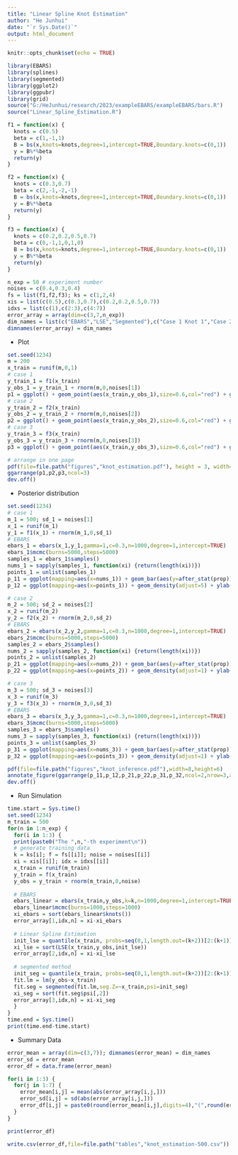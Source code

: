 ```yaml
---
title: "Linear Spline Knot Estimation"
author: "He Junhui"
date: "`r Sys.Date()`"
output: html_document
---
```


```r
knitr::opts_chunk$set(echo = TRUE)
```

```r
library(EBARS)
library(splines)
library(segmented)
library(ggplot2)
library(ggpubr)
library(grid)
source("G:/HeJunhui/research/2023/exampleEBARS/exampleEBARS/bars.R")
source("Linear_Spline_Estimation.R")
```

```r
f1 = function(x) {
  knots = c(0.5)
  beta = c(1,-1,1)
  B = bs(x,knots=knots,degree=1,intercept=TRUE,Boundary.knots=c(0,1))
  y = B%*%beta
  return(y)
}

f2 = function(x) {
  knots = c(0.3,0.7)
  beta = c(2,-1,-2,-1)
  B = bs(x,knots=knots,degree=1,intercept=TRUE,Boundary.knots=c(0,1))
  y = B%*%beta
  return(y)
}

f3 = function(x) {
  knots = c(0.2,0.2,0.5,0.7)
  beta = c(0,-1,1,0,1,0)
  B = bs(x,knots=knots,degree=1,intercept=TRUE,Boundary.knots=c(0,1))
  y = B%*%beta
  return(y)
}
```

```r
n_exp = 50 # experiment number
noises = c(0.4,0.3,0.4)
fs = list(f1,f2,f3); ks = c(1,2,4)
xis = list(c(0.5),c(0.3,0.7),c(0.2,0.2,0.5,0.7))
idxs = list(c(1),c(2:3),c(4:7))
error_array = array(dim=c(3,7,n_exp))
dim_names = list(c("EBARS","LSE","Segmented"),c("Case 1 Knot 1","Case 2 Knot 1","Case 2 Knot 2","Case 3 Knot 1","Case 3 Knot 2","Case 3 Knot 3","Case 3 Knot 4"))
dimnames(error_array) = dim_names
```

+ Plot

```r
set.seed(1234)
m = 200
x_train = runif(m,0,1)
# case 1
y_train_1 = f1(x_train)
y_obs_1 = y_train_1 + rnorm(m,0,noises[1])
p1 = ggplot() + geom_point(aes(x_train,y_obs_1),size=0.6,col="red") + geom_line(aes(x_train,y_train_1)) + theme(axis.title.x=element_blank(),axis.title.y=element_blank())
# case 2
y_train_2 = f2(x_train)
y_obs_2 = y_train_2 + rnorm(m,0,noises[2])
p2 = ggplot() + geom_point(aes(x_train,y_obs_2),size=0.6,col="red") + geom_line(aes(x_train,y_train_2)) + theme(axis.title.x=element_blank(),axis.title.y=element_blank())
# case 3 
y_train_3 = f3(x_train)
y_obs_3 = y_train_3 + rnorm(m,0,noises[3])
p3 = ggplot() + geom_point(aes(x_train,y_obs_3),size=0.6,col="red") + geom_line(aes(x_train,y_train_3)) + theme(axis.title.x=element_blank(),axis.title.y=element_blank())

# arrange in one page
pdf(file=file.path("figures","knot_estimation.pdf"), height = 3, width=10.5)
ggarrange(p1,p2,p3,ncol=3)
dev.off()
```

+ Posterior distribution
```r
set.seed(1234)
# case 1
m_1 = 500; sd_1 = noises[1]
x_1 = runif(m_1)
y_1 = f1(x_1) + rnorm(m_1,0,sd_1)
# EBARS
ebars_1 = ebars(x_1,y_1,gamma=1,c=0.3,n=1000,degree=1,intercept=TRUE)
ebars_1$mcmc(burns=5000,steps=5000)
samples_1 = ebars_1$samples()
nums_1 = sapply(samples_1, function(xi) {return(length(xi))})
points_1 = unlist(samples_1)
p_11 = ggplot(mapping=aes(x=nums_1)) + geom_bar(aes(y=after_stat(prop))) + ylab("") + xlab("") + geom_vline(aes(xintercept=mean(nums_1)), color="red", linetype="dashed") + scale_x_continuous(breaks=seq(min(nums_1),max(nums_1)),labels=seq(min(nums_1),max(nums_1)))
p_12 = ggplot(mapping=aes(x=points_1)) + geom_density(adjust=5) + ylab("") + xlab("")

# case 2
m_2 = 500; sd_2 = noises[2]
x_2 = runif(m_2)
y_2 = f2(x_2) + rnorm(m_2,0,sd_2)
# EBARS
ebars_2 = ebars(x_2,y_2,gamma=1,c=0.3,n=1000,degree=1,intercept=TRUE)
ebars_2$mcmc(burns=5000,steps=5000)
samples_2 = ebars_2$samples()
nums_2 = sapply(samples_2, function(xi) {return(length(xi))})
points_2 = unlist(samples_2)
p_21 = ggplot(mapping=aes(x=nums_2)) + geom_bar(aes(y=after_stat(prop))) + ylab("") + xlab("") + geom_vline(aes(xintercept=mean(nums_2)), color="red", linetype="dashed") + scale_x_continuous(breaks=seq(min(nums_2),max(nums_2)),labels=seq(min(nums_2),max(nums_2)))
p_22 = ggplot(mapping=aes(x=points_2)) + geom_density(adjust=1) + ylab("") + xlab("")

# case 3
m_3 = 500; sd_3 = noises[3]
x_3 = runif(m_3)
y_3 = f3(x_3) + rnorm(m_3,0,sd_3)
# EBARS
ebars_3 = ebars(x_3,y_3,gamma=1,c=0.3,n=1000,degree=1,intercept=TRUE)
ebars_3$mcmc(burns=5000,steps=5000)
samples_3 = ebars_3$samples()
nums_3 = sapply(samples_3, function(xi) {return(length(xi))})
points_3 = unlist(samples_3)
p_31 = ggplot(mapping=aes(x=nums_3)) + geom_bar(aes(y=after_stat(prop))) + ylab("") + xlab("") + geom_vline(aes(xintercept=mean(nums_3)), color="red", linetype="dashed") + scale_x_continuous(breaks=seq(min(nums_3),max(nums_3)),labels=seq(min(nums_3),max(nums_3)))
p_32 = ggplot(mapping=aes(x=points_3)) + geom_density(adjust=1) + ylab("") + xlab("")

pdf(file=file.path("figures","knot_inference.pdf"),width=8,height=6)
annotate_figure(ggarrange(p_11,p_12,p_21,p_22,p_31,p_32,ncol=2,nrow=3,align="hv"),top="",left="")
dev.off()
```


+ Run Simulation

```r
time.start = Sys.time()
set.seed(1234)
m_train = 500
for(n in 1:n_exp) {
  for(i in 1:3) {
  print(paste0("The ",n,"-th experiment\n"))
  # generate training data
  k = ks[i]; f = fs[[i]]; noise = noises[[i]]
  xi = xis[[i]]; idx = idxs[[i]]
  x_train = runif(m_train)
  y_train = f(x_train)
  y_obs = y_train + rnorm(m_train,0,noise)
  
  # EBARS
  ebars_linear = ebars(x_train,y_obs,k=k,n=1000,degree=1,intercept=TRUE)
  ebars_linear$mcmc(burns=1000,steps=1000)
  xi_ebars = sort(ebars_linear$knots())
  error_array[1,idx,n] = xi-xi_ebars
  
  # Linear Spline Estimation
  init_lse = quantile(x_train, probs=seq(0,1,length.out=(k+2))[2:(k+1)])
  xi_lse = sort(LSE(x_train,y_obs,init_lse))
  error_array[2,idx,n] = xi-xi_lse
  
  # segmented method
  init_seg = quantile(x_train, probs=seq(0,1,length.out=(k+2))[2:(k+1)])
  fit.lm = lm(y_obs~x_train)
  fit.seg = segmented(fit.lm,seg.Z=~x_train,psi=init_seg)
  xi_seg = sort(fit.seg$psi[,2])
  error_array[3,idx,n] = xi-xi_seg
  }
}
time.end = Sys.time()
print(time.end-time.start)
```

+ Summary Data

```r
error_mean = array(dim=c(3,7)); dimnames(error_mean) = dim_names
error_sd = error_mean
error_df = data.frame(error_mean)

for(i in 1:3) {
  for(j in 1:7) {
    error_mean[i,j] = mean(abs(error_array[i,j,]))
    error_sd[i,j] = sd(abs(error_array[i,j,]))
    error_df[i,j] = paste0(round(error_mean[i,j],digits=4),"(",round(error_sd[i,j],digits=4),")")
  }
}

print(error_df)
```

```r
write.csv(error_df,file=file.path("tables","knot_estimation-500.csv"))
```

